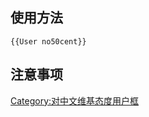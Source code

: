 {{Userbox
  |border-c = #000
  |border-s = 1
  |id-c     = #e0ffff
  |id-fc    = #000
  |info-c   = #FFFFFF
  |info-s   = 9
  |info-fc  = #000
  |id       = <del>[[托儿|<span style="color:red;">托儿</span>]]</del><br /><del>[[五毛党|<span style="color:red;">五毛</span>]]</del>
  |info     = 這個用戶反對'''[[托儿]]'''和'''[[五毛党]]'''参与[[维基百科]]项目。
  |usercategory= 反对托儿和五毛党参与维基百科的维基人
  |nocat    = {{{nocat|}}}
}}<noinclude>
{{clear}}
== 使用方法 ==
<pre>{{User no50cent}}</pre>
== 注意事项 ==
{{自动分类|反对托儿和五毛党参与维基百科的维基人}}
[[Category:对中文维基态度用户框]]
</noinclude>